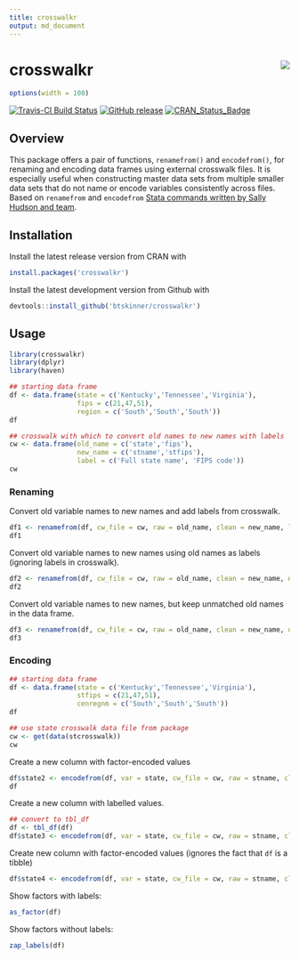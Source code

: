 ```yaml
---
title: crosswalkr
output: md_document
---
```


# crosswalkr <img src="man/figures/logo.png" align="right" />

```r
options(width = 100)
```

[![Travis-CI Build Status](https://travis-ci.org/btskinner/crosswalkr.svg?branch=master)](https://travis-ci.org/btskinner/crosswalkr)
[![GitHub release](https://img.shields.io/github/release/btskinner/crosswalkr.svg)](https://github.com/btskinner/crosswalkr)
[![CRAN_Status_Badge](http://www.r-pkg.org/badges/version/crosswalkr)](http://cran.r-project.org/package=crosswalkr)

## Overview

This package offers a pair of functions, `renamefrom()` and
 `encodefrom()`, for renaming and encoding data frames using external
 crosswalk files. It is especially useful when constructing master
 data sets from multiple smaller data sets that do not name or encode
 variables consistently across files. Based on `renamefrom` and
 `encodefrom` [Stata commands written by Sally Hudson and
 team](https://github.com/slhudson/rename-and-encode).

## Installation

Install the latest release version from CRAN with

```r
install.packages('crosswalkr')
```

Install the latest development version from Github with

```r
devtools::install_github('btskinner/crosswalkr')
```

## Usage

```r
library(crosswalkr)
library(dplyr)
library(haven)
```
```r
## starting data frame
df <- data.frame(state = c('Kentucky','Tennessee','Virginia'),
                 fips = c(21,47,51),
                 region = c('South','South','South'))
df

## crosswalk with which to convert old names to new names with labels
cw <- data.frame(old_name = c('state','fips'),
                 new_name = c('stname','stfips'),
                 label = c('Full state name', 'FIPS code'))
cw
```  

### Renaming

Convert old variable names to new names and add labels from crosswalk. 

```r
df1 <- renamefrom(df, cw_file = cw, raw = old_name, clean = new_name, label = label)
df1
```   

Convert old variable names to new names using old names as labels
(ignoring labels in crosswalk).
```r
df2 <- renamefrom(df, cw_file = cw, raw = old_name, clean = new_name, name_label = TRUE)
df2
```  

Convert old variable names to new names, but keep unmatched old names
in the data frame.
```r
df3 <- renamefrom(df, cw_file = cw, raw = old_name, clean = new_name, drop_extra = FALSE)
df3 
```

### Encoding

```r

## starting data frame
df <- data.frame(state = c('Kentucky','Tennessee','Virginia'),
                 stfips = c(21,47,51),
                 cenregnm = c('South','South','South'))
df

## use state crosswalk data file from package
cw <- get(data(stcrosswalk))
cw
```

Create a new column with factor-encoded values
```r
df$state2 <- encodefrom(df, var = state, cw_file = cw, raw = stname, clean = stfips, label = stabbr)
df
```  

Create a new column with labelled values.
```r
## convert to tbl_df
df <- tbl_df(df)
df$state3 <- encodefrom(df, var = state, cw_file = cw, raw = stname, clean = stfips, label = stabbr)
```

Create new column with factor-encoded values (ignores the fact that `df` is a tibble)
```r
df$state4 <- encodefrom(df, var = state, cw_file = cw, raw = stname, clean = stfips, label = stabbr, ignore_tibble = TRUE)
```

Show factors with labels:
```r
as_factor(df)
```
Show factors without labels:
```r
zap_labels(df)
```
